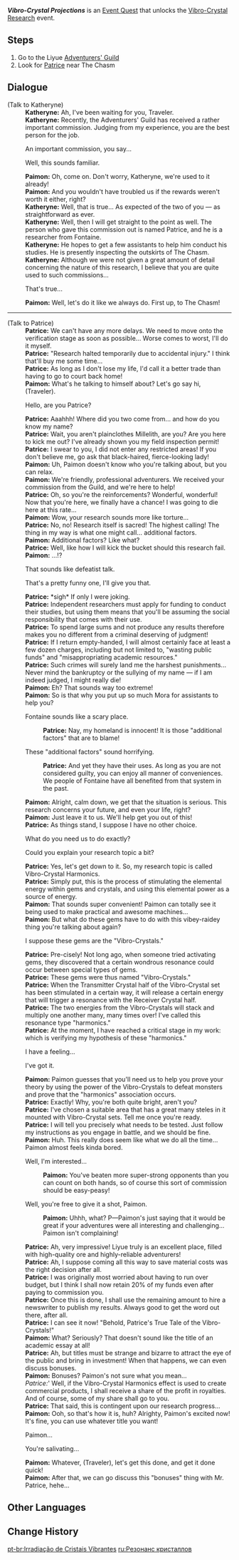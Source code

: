 {{Quest Infobox
|id            = 
|image         = Event Quest Vibro-Crystal Projections.png
|type          = World
|region        = 
|area          = 
|event_name    = Vibro-Crystal/2022-04-21
|summary       = 
|requirement   = 
|startLocation = 
|prev          = 
|next          = 
|mora          = 10,000
|primogems     = 
|other         = {{Card|Adventurer's Experience|4}}
* Unlocks the [[Vibro-Crystal Research]] event.
|characters    = Katheryne (Liyue); Paimon; Patrice; Traveler
}}
'''''Vibro-Crystal Projections''''' is an [[Event Quest]] that unlocks the [[Vibro-Crystal Research]] event.

==Steps==
# Go to the Liyue [[Adventurers' Guild]]
# Look for [[Patrice]] near The Chasm

==Dialogue==
{{Quest Description|A certain researcher from Fontaine is currently performing some esoteric research in The Chasm.}}
{{Dialogue start}}
;(Talk to Katheryne)
:'''Katheryne:''' Ah, I've been waiting for you, Traveler.
:'''Katheryne:''' Recently, the Adventurers' Guild has received a rather important commission. Judging from my experience, you are the best person for the job.
:{{DIcon}} An important commission, you say...
:{{DIcon}} Well, this sounds familiar.
:'''Paimon:''' Oh, come on. Don't worry, Katheryne, we're used to it already!
:'''Paimon:''' And you wouldn't have troubled us if the rewards weren't worth it either, right?
:'''Katheryne:''' Well, that is true... As expected of the two of you &mdash; as straightforward as ever.
:'''Katheryne:''' Well, then I will get straight to the point as well. The person who gave this commission out is named Patrice, and he is a researcher from Fontaine.
:'''Katheryne:''' He hopes to get a few assistants to help him conduct his studies. He is presently inspecting the outskirts of The Chasm.
:'''Katheryne:''' Although we were not given a great amount of detail concerning the nature of this research, I believe that you are quite used to such commissions...
:{{DIcon}} That's true...
:'''Paimon:''' Well, let's do it like we always do. First up, to The Chasm!
----
;(Talk to Patrice)
:'''Patrice:''' We can't have any more delays. We need to move onto the verification stage as soon as possible... Worse comes to worst, I'll do it myself.
:'''Patrice:''' "Research halted temporarily due to accidental injury." I think that'll buy me some time...
:'''Patrice:''' As long as I don't lose my life, I'd call it a better trade than having to go to court back home!
:'''Paimon:''' What's he talking to himself about? Let's go say hi, (Traveler).
:{{DIcon}} Hello, are you Patrice?
:'''Patrice:''' Aaahhh! Where did you two come from... and how do you know my name?
:'''Patrice:''' Wait, you aren't plainclothes Millelith, are you? Are you here to kick me out? I've already shown you my field inspection permit!
:'''Patrice:''' I swear to you, I did not enter any restricted areas! If you don't believe me, go ask that black-haired, fierce-looking lady!
:'''Paimon:''' Uh, Paimon doesn't know who you're talking about, but you can relax.
:'''Paimon:''' We're friendly, professional adventurers. We received your commission from the Guild, and we're here to help!
:'''Patrice:''' Oh, so you're the reinforcements? Wonderful, wonderful! Now that you're here, we finally have a chance! I was going to die here at this rate...
:'''Paimon:''' Wow, your research sounds more like torture...
:'''Patrice:''' No, no! Research itself is sacred! The highest calling! The thing in my way is what one might call... additional factors.
:'''Paimon:''' Additional factors? Like what?
:'''Patrice:''' Well, like how I will kick the bucket should this research fail.
:'''Paimon:''' ...!?
:{{DIcon}} That sounds like defeatist talk.
:{{DIcon}} That's a pretty funny one, I'll give you that.
:'''Patrice:''' *sigh* If only I were joking.
:'''Patrice:''' Independent researchers must apply for funding to conduct their studies, but using them means that you'll be assuming the social responsibility that comes with their use.
:'''Patrice:''' To spend large sums and not produce any results therefore makes you no different from a criminal deserving of judgment!
:'''Patrice:''' If I return empty-handed, I will almost certainly face at least a few dozen charges, including but not limited to, "wasting public funds" and "misappropriating academic resources."
:'''Patrice:''' Such crimes will surely land me the harshest punishments... Never mind the bankruptcy or the sullying of my name &mdash; if I am indeed judged, I might really die!
:'''Paimon:''' Eh? That sounds way too extreme!
:'''Paimon:''' So is that why you put up so much Mora for assistants to help you?
:{{DIcon}} Fontaine sounds like a scary place.
::'''Patrice:''' Nay, my homeland is innocent! It is those "additional factors" that are to blame!
:{{DIcon}} These "additional factors" sound horrifying.
::'''Patrice:''' And yet they have their uses. As long as you are not considered guilty, you can enjoy all manner of conveniences. We people of Fontaine have all benefited from that system in the past.
:'''Paimon:''' Alright, calm down, we get that the situation is serious. This research concerns your future, and even your life, right?
:'''Paimon:''' Just leave it to us. We'll help get you out of this!
:'''Patrice:''' As things stand, I suppose I have no other choice.
:{{DIcon}} What do you need us to do exactly?
:{{DIcon}} Could you explain your research topic a bit?
:'''Patrice:''' Yes, let's get down to it. So, my research topic is called Vibro-Crystal Harmonics.
:'''Patrice:''' Simply put, this is the process of stimulating the elemental energy within gems and crystals, and using this elemental power as a source of energy.
:'''Paimon:''' That sounds super convenient! Paimon can totally see it being used to make practical and awesome machines...
:'''Paimon:''' But what do these gems have to do with this vibey-raidey thing you're talking about again?
:{{DIcon}} I suppose these gems are the "Vibro-Crystals."
:'''Patrice:''' Pre-cisely! Not long ago, when someone tried activating gems, they discovered that a certain wondrous resonance could occur between special types of gems.
:'''Patrice:''' These gems were thus named "Vibro-Crystals."
:'''Patrice:''' When the Transmitter Crystal half of the Vibro-Crystal set has been stimulated in a certain way, it will release a certain energy that will trigger a resonance with the Receiver Crystal half.
:'''Patrice:''' The two energies from the Vibro-Crystals will stack and multiply one another many, many times over! I've called this resonance type "harmonics."
:'''Patrice:''' At the moment, I have reached a critical stage in my work: which is verifying my hypothesis of these "harmonics."
:{{DIcon}} I have a feeling...
:{{DIcon}} I've got it.
:'''Paimon:''' Paimon guesses that you'll need us to help you prove your theory by using the power of the Vibro-Crystals to defeat monsters and prove that the "harmonics" association occurs.
:'''Patrice:''' Exactly! Why, you're both quite bright, aren't you?
:'''Patrice:''' I've chosen a suitable area that has a great many steles in it mounted with Vibro-Crystal sets. Tell me once you're ready.
:'''Patrice:''' I will tell you precisely what needs to be tested. Just follow my instructions as you engage in battle, and we should be fine.
:'''Paimon:''' Huh. This really does seem like what we do all the time... Paimon almost feels kinda bored.
:{{DIcon}} Well, I'm interested...
::'''Paimon:''' You've beaten more super-strong opponents than you can count on both hands, so of course this sort of commission should be easy-peasy!
:{{DIcon}} Well, you're free to give it a shot, Paimon.
::'''Paimon:''' Uhhh, what? P&mdash;Paimon's just saying that it would be great if your adventures were all interesting and challenging... Paimon isn't complaining!
:'''Patrice:''' Ah, very impressive! Liyue truly is an excellent place, filled with high-quality ore and highly-reliable adventurers!
:'''Patrice:''' Ah, I suppose coming all this way to save material costs was the right decision after all.
:'''Patrice:''' I was originally most worried about having to run over budget, but I think I shall now retain 20% of my funds even after paying to commission you.
:'''Patrice:''' Once this is done, I shall use the remaining amount to hire a newswriter to publish my results. Always good to get the word out there, after all.
:'''Patrice:''' I can see it now! "Behold, Patrice's True Tale of the Vibro-Crystals!"
:'''Paimon:''' What? Seriously? That doesn't sound like the title of an academic essay at all!
:'''Patrice:''' Ah, but titles must be strange and bizarre to attract the eye of the public and bring in investment! When that happens, we can even discuss bonuses.
:'''Paimon:''' Bonuses? Paimon's not sure what you mean...
:''Patrice:''' Well, if the Vibro-Crystal Harmonics effect is used to create commercial products, I shall receive a share of the profit in royalties. And of course, some of my share shall go to you.
:'''Patrice:''' That said, this is contingent upon our research progress...
:'''Paimon:''' Ooh, so that's how it is, huh? Alrighty, Paimon's excited now! It's fine, you can use whatever title you want!
:{{DIcon}} Paimon...
:{{DIcon}} You're salivating...
:'''Paimon:''' Whatever, (Traveler), let's get this done, and get it done quick!
:'''Paimon:''' After that, we can go discuss this "bonuses" thing with Mr. Patrice, hehe...
{{Dialogue end}}

==Other Languages==
{{Other Languages
|en      = Vibro-Crystal Projections
|zhs     = 振晶射影
|zhs_rm  = Zhèn Jīng Shèyǐng
|zht     = 振晶射影
|zht_rm  = Zhèn Jīng Shèyǐng
|zh_tl   = Vibrating Crystal Projections
|ja      = 振晶射影
|ja_rm   = Shinshou Shaei{{Assumed}}
|ja_tl   = Vibro-Crystal Projections
|ko      = 진동 수정 투영
|ko_rm   = Jindong Sujeong Tuyeong
|ko_tl   = Vibration Crystal Projections
|es      = Irradiación resonante
|es_tl   = 
|fr      = Irradiation du vibrocristal
|fr_tl   = Vibrocrystal Irradiation
|ru      = Резонанс кристаллов
|ru_tl   = Resonance of Crystals
|th      = การฉายแสงของผลึกสั่นสะเทือน
|th_rm   = 
|th_tl   = 
|vi      = Pha Lê Phản Chiếu
|vi_tl   = 
|de      = Widerschein der Kristalle
|de_tl   = Reverberation of Crystals
|id      = Pancaran Kristal Resonansi
|id_tl   = The Radiance of Resonance Crystal
|pt      = Irradiação de Cristais Vibrantes
|pt_tl   = 
}}

==Change History==
{{Change History|2.6}}
[[pt-br:Irradiação de Cristais Vibrantes]]
[[ru:Резонанс кристаллов]]